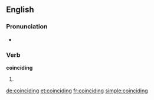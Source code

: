 ==English==

===Pronunciation===
* {{rhymes|aɪdɪŋ}}

===Verb===
'''coinciding'''

# {{present participle of|[[coincide]]}}

[[de:coinciding]]
[[et:coinciding]]
[[fr:coinciding]]
[[simple:coinciding]]